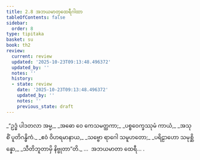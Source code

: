 ```yaml
---
title: 2.8 အဘယမာတုထေရီဂါထာ
tableOfContents: false
sidebar:
  order: 8
type: tipitaka
basket: su
book: th2
review:
  current: review
  updated: '2025-10-23T09:13:48.496372'
  updated_by: ''
  notes: ''
  history:
  - state: review
    date: '2025-10-23T09:13:48.496372'
    updated_by: ''
    notes: ''
    previous_state: draft
---
```



<ReviewStatus review={frontmatter.review} showDetails={true} />

<HypothesisAnnotation frontmatter={frontmatter} />

<DynamicBreadcrumb />

<Division number="33" book="th2" e="ch" v="19" p="382">

<Paragraph number="60" type="verses" book="th2">
_“ဥဒ္ဓံ ပါဒတလာ အမ္မ,_  
_အဓော ဝေ ကေသမတ္ထကာ;_  
_ပစ္စဝေက္ခဿုမံ ကာယံ,_  
_အသုစိံ ပူတိဂန္ဓိကံ._  

</Paragraph>

</Division>
<Division number="34" book="th2" e="ch" v="19" p="383">

<Paragraph number="61" type="verses" book="th2">
_ဧဝံ ဝိဟရမာနာယ,_  
_သဗ္ဗော ရာဂေါ သမူဟတော;_  
_ပရိဠာဟော သမုစ္ဆိန္နော,_  
_သီတိဘူတာမှိ နိဗ္ဗုတာ”တိ._  


</Paragraph>
</Division>

<Paragraph number="62" type="center" book="th2">
…  အဘယမာတာ ထေရီ… .
</Paragraph>